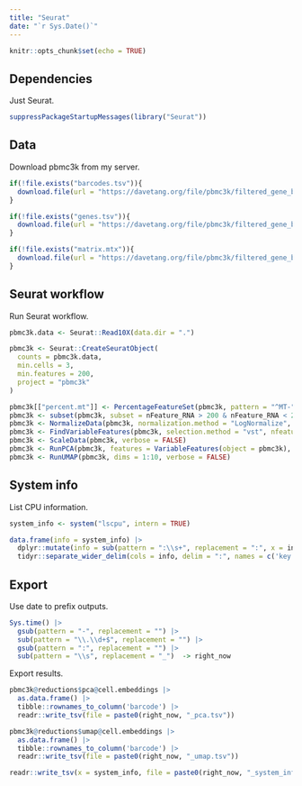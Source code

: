 ```yaml
---
title: "Seurat"
date: "`r Sys.Date()`"
---
```


```r
knitr::opts_chunk$set(echo = TRUE)
```

## Dependencies

Just Seurat.

```r
suppressPackageStartupMessages(library("Seurat"))
```

## Data

Download pbmc3k from my server.

```r
if(!file.exists("barcodes.tsv")){
  download.file(url = "https://davetang.org/file/pbmc3k/filtered_gene_bc_matrices/hg19/barcodes.tsv", destfile = "barcodes.tsv")
}

if(!file.exists("genes.tsv")){
  download.file(url = "https://davetang.org/file/pbmc3k/filtered_gene_bc_matrices/hg19/genes.tsv", destfile = "genes.tsv")
}

if(!file.exists("matrix.mtx")){
  download.file(url = "https://davetang.org/file/pbmc3k/filtered_gene_bc_matrices/hg19/matrix.mtx", destfile = "matrix.mtx")
}
```

## Seurat workflow

Run Seurat workflow.

```r
pbmc3k.data <- Seurat::Read10X(data.dir = ".")

pbmc3k <- Seurat::CreateSeuratObject(
  counts = pbmc3k.data,
  min.cells = 3,
  min.features = 200,
  project = "pbmc3k"
)

pbmc3k[["percent.mt"]] <- PercentageFeatureSet(pbmc3k, pattern = "^MT-")
pbmc3k <- subset(pbmc3k, subset = nFeature_RNA > 200 & nFeature_RNA < 2500 & percent.mt < 5)
pbmc3k <- NormalizeData(pbmc3k, normalization.method = "LogNormalize", scale.factor = 10000, verbose = FALSE)
pbmc3k <- FindVariableFeatures(pbmc3k, selection.method = "vst", nfeatures = 2000, verbose = FALSE)
pbmc3k <- ScaleData(pbmc3k, verbose = FALSE)
pbmc3k <- RunPCA(pbmc3k, features = VariableFeatures(object = pbmc3k), verbose = FALSE)
pbmc3k <- RunUMAP(pbmc3k, dims = 1:10, verbose = FALSE)
```

## System info

List CPU information.

```r
system_info <- system("lscpu", intern = TRUE)

data.frame(info = system_info) |>
  dplyr::mutate(info = sub(pattern = ":\\s+", replacement = ":", x = info)) |>
  tidyr::separate_wider_delim(cols = info, delim = ":", names = c('key', 'value'), too_many = "merge") -> system_info
```

## Export

Use date to prefix outputs.

```r
Sys.time() |>
  gsub(pattern = "-", replacement = "") |>
  sub(pattern = "\\.\\d+$", replacement = "") |>
  gsub(pattern = ":", replacement = "") |>
  sub(pattern = "\\s", replacement = "_")  -> right_now
```

Export results.

```r
pbmc3k@reductions$pca@cell.embeddings |>
  as.data.frame() |>
  tibble::rownames_to_column('barcode') |>
  readr::write_tsv(file = paste0(right_now, "_pca.tsv"))

pbmc3k@reductions$umap@cell.embeddings |>
  as.data.frame() |>
  tibble::rownames_to_column('barcode') |>
  readr::write_tsv(file = paste0(right_now, "_umap.tsv"))

readr::write_tsv(x = system_info, file = paste0(right_now, "_system_info.tsv"))
```
